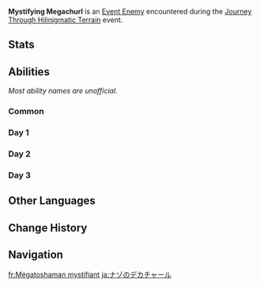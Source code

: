 {{Enemy Infobox
|title    = A Shaman Who Accidentally Gained Domainlightenment
|image    = Enemy Mystifying Megachurl.png
|dmgtype  = Physical
|dmgtype2 = 
|dmgtype3 = 
|weakpoint = yes
|type     = Event Enemies
|family   = Hilichurls
|group    = Samachurls
|location = [[Mondstadt]]
|ability1 = 
}}
'''Mystifying Megachurl''' is an [[Event Enemy]] encountered during the [[Journey Through Hilinigmatic Terrain]] event.

==Stats==
{{Enemy Stats
|resglobal    = 200%
|hp_type      = 2
|hp_ratio     = 23.5571260306
|atk_type     = 2
|atk_ratio    = 5.97133757962
|res2         = Stunned
|resglobal2   = 10%
}}

==Abilities==
''Most ability names are unofficial.''
===Common===
{{Enemy Attacks
|name_1 = Staff Strike
|desc_1 = If the player is within melee range, swings its staff at the player, dealing '''80% ATK''' as {{Color|Physical DMG}} and knocking the player back.

|name_2 = Quake
|desc_2 = If the player is far away, summons a shockwave underneath the player, dealing '''60% ATK''' as {{Color|Physical DMG}}. This may be used up to 3 times in succession.
}}

===Day 1===
{{Enemy Attacks
|name_1 = Summon Sunsettias
|desc_1 = Raises its staff and summons 5 sunsettias that fall from the sky, each dealing '''50% ATK''' as {{Color|Physical DMG}} on impact. It then proceeds to perform one of two possible attacks:<ul><!--
--><li>'''Spin:''' Performs continuous spinning attacks with its staff while moving towards the player, dealing '''70% ATK''' as {{Color|Physical DMG}} with each spin.</li><!--
--><li>'''Pogo Stick''' Uses its staff to jump up and stab down at the player's location for a total of 8 times, dealing '''70% ATK''' as {{Color|Physical DMG}} on each impact.</li><!--
--></ul>The summoned sunsettias will burst when hit by a [[Normal Attack]] or [[Charged Attack]] and turn into sunsettia juice. If the player steps on sunsettia juice, they will be inflicted with {{Hydro}} application. If the Mystifying Megachurl steps on sunsettia juice, it will slip and fall, losing a percentage of its Max [[HP]] and becoming paralyzed for 10 seconds, during which its [[RES]] will be reduced.<br><!--
-->The percentage of HP lost starts at '''18%''' and increases by '''2%''' every time it has been paralyzed.
|file_1 = Mystifying Megachurl Spin
|caption_1 = Spin
|file_1_2 = Mystifying Megachurl Pogo Stick
|caption_1_2 = Pogo Stick
|file_1_3 = Mystifying Megachurl Sunsettia Juice
|caption_1_3 = Paralyzed
}}

===Day 2===
{{Enemy Attacks
|name_1 = Rumble
|desc_1 = Raises its staff, gains a shield, causes 3 3×3 areas of the floor to cave in, and continuously summons sunsettias and fish that fall from the sky, each dealing '''50% ATK''' as {{Color|Physical DMG}} on impact. <ul><!--
--><li>The falling fish will cause a 3×3 area of the floor to cave in where they land.</li><!--
--><li>The cabbages will be launched towards the Mystifying Megachurl when hit by a [[Normal Attack]] or [[Charged Attack]]. The first shield requires 2 cabbages to destroy, and all subsequent shields will require 3.</li><!--
--><li>Random summoned cabbages will be golden. Golden cabbages deal '''100% ATK''' as {{Color|Physical DMG}} on impact and immediately break the Mystifying Megachurl's shield when launched towards it.</li><!--
--><li>When the Mystifying Megachurl's shield is broken, this attack will be interrupted, and it will lose a percentage of its Max [[HP]] and become paralyzed for 10 seconds, during which its [[RES]] will be reduced.<ul><li>The percentage of HP lost starts at '''18%''' and increases by '''2%''' every time it has been paralyzed.</li></ul></li><!--
--></ul>
|file_1_2 = Mystifying Megachurl Cabbage
|caption_1_2 = Paralyzed

|name_2 = Leap
|desc_2 = Repositions by leaping high into the air and landing with its staff, dealing '''70% ATK''' as {{Color|Physical DMG}}, then immediately uses '''Rumble'''.
}}

===Day 3===
{{Enemy Attacks
|name_1 = Enhanced Pogo Stick
|desc_1 = Raises its staff and summons wind currents across the entire arena, granting players increased jumping height. It then gains a shield and performs 5 slow jumps towards the player's location in succession on its staff, dealing '''100% ATK''' as {{Color|Physical DMG}} over a large area every time it lands.<ul><!--
--><li>During this attack, when a player character successfully executes a Plunging Attack, they will deal additional {{Color|Physical DMG}} equal to '''10%''' of their ATK in a '''8m''' radius.</li><!--
--><li>The additional DMG scales with the character's stats, including [[CRIT]], [[DMG Bonus]], etc., but does not count as Plunging Attack DMG.</li><!--
--><li>This additional DMG will also reduce the Mystifying Megachurl's shield durability by '''34%'''.</li></ul>
|file_1_2 = Mystifying Megachurl Plunging Attack
|caption_1_2 = Paralyzed
}}

==Other Languages==
{{Other Languages
|en      = Mystifying Megachurl
|zhs     = 神神秘秘大大丘丘
|zhs_rm  = Shénshénmìmì Dàdàqiūqiū
|zht     = 神神秘秘大大丘丘
|zht_rm  = Shénshénmìmì Dàdàqiūqiū
|zh_tl   = 
|ja      = ナゾのデカチャール
|ja_rm   = Nazo no Dekachaaru
|ja_tl   = Mysterious Big-ichurl
|ja_note = {{ja|デカチャール|Dekachaaru}} is a portmanteau of {{ja|デカい|dekai|big, huge}} and {{ja|ヒルチャール|hiruchaaru|hilichurl}}.
|ko      = 신비한 대츄츄
|ko_rm   = 
|ko_tl   = 
|es      = Megahilichurl Superenigmático
|es_tl   = Super Enigmatic Mega Hilichurl
|fr      = Mégatoshaman mystifiant
|fr_tl   = Mystifying Megasamachurl
|fr_note = {{Fr|Mégatoshaman}} is a portmanteau of {{Fr|méga|mega}} and {{Fr|Brutoshaman|Samachurl|lit={{Lex|Hili (prefix)|fr}}<nowiki />shaman.}}
|ru      = Таинственный мегачурл
|ru_tl   = 
|th      = Mystifying Megachurl
|vi      = Hilichurl To Bự Thần Bí
|vi_tl   = 
|de      = Geheimnisvoller Megachurl
|de_tl   = Mysterious Megachurl
|id      = Mystifying Megachurl
|pt      = Megachurl Místico
|pt_tl   = 
|tr      = Esrarengiz Dağ Devi
|tr_tl   = 
|it      = Megachurl arcano
|it_tl   = 
}}

==Change History==
{{Change History|4.4}}
<!--
==References==
{{Reflist}}
-->
==Navigation==
{{Enemy Navbox|type=Special}}

[[fr:Mégatoshaman mystifiant]]
[[ja:ナゾのデカチャール]]